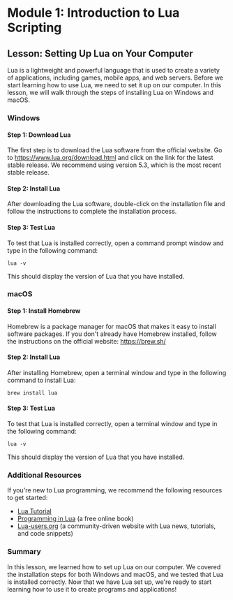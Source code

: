# Module 1: Introduction to Lua Scripting

## Lesson: Setting Up Lua on Your Computer

Lua is a lightweight and powerful language that is used to create a variety of applications, including games, mobile apps, and web servers. Before we start learning how to use Lua, we need to set it up on our computer. In this lesson, we will walk through the steps of installing Lua on Windows and macOS.

### Windows

#### Step 1: Download Lua

The first step is to download the Lua software from the official website. Go to https://www.lua.org/download.html and click on the link for the latest stable release. We recommend using version 5.3, which is the most recent stable release.

#### Step 2: Install Lua

After downloading the Lua software, double-click on the installation file and follow the instructions to complete the installation process.

#### Step 3: Test Lua

To test that Lua is installed correctly, open a command prompt window and type in the following command:

```
lua -v
```

This should display the version of Lua that you have installed.

### macOS

#### Step 1: Install Homebrew

Homebrew is a package manager for macOS that makes it easy to install software packages. If you don't already have Homebrew installed, follow the instructions on the official website: https://brew.sh/

#### Step 2: Install Lua

After installing Homebrew, open a terminal window and type in the following command to install Lua:

```
brew install lua
```

#### Step 3: Test Lua

To test that Lua is installed correctly, open a terminal window and type in the following command:

```
lua -v
```

This should display the version of Lua that you have installed.

### Additional Resources

If you're new to Lua programming, we recommend the following resources to get started:

- [Lua Tutorial](https://www.lua.org/manual/5.3/)
- [Programming in Lua](https://www.lua.org/pil/) (a free online book)
- [Lua-users.org](https://lua-users.org/) (a community-driven website with Lua news, tutorials, and code snippets)

### Summary

In this lesson, we learned how to set up Lua on our computer. We covered the installation steps for both Windows and macOS, and we tested that Lua is installed correctly. Now that we have Lua set up, we're ready to start learning how to use it to create programs and applications!